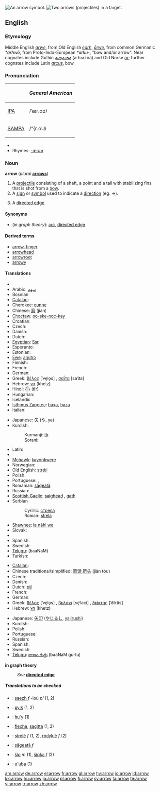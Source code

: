 [[Image:11 7 3.svg|thumb|right|An arrow symbol.]]
[[Image:Archery target.jpg|thumb|right|Two arrows (projectiles) in a target.]]
==English==

===Etymology===
Middle English ''[[arwe]]'', from Old English ''[[earh]]'', ''[[ārwe]]'', from common Germanic ''*arhwō'', from Proto-Indo-European ''*arku-'', "bow and/or arrow".  Near cognates include Gothic ''[[𐌰𐍂𐍈𐌰𐌶𐌽𐌰]]'' (arƕazna) and Old Norse ''[[ǫr]]''; further cognates include Latin ''[[arcus]]'', bow

===Pronunciation===
{| border=1 cellpadding=5
! !! ''General American''
|-
| [[IPA]] || /ˈær.oʊ/
|-
| [[SAMPA]] || /"{r.oU/
|}
* {{audio|en-us-arrow.ogg|Audio (US)}}
* Rhymes: [[Rhymes:English:-ærəʊ|-ærəʊ]]

===Noun===
'''arrow''' (''plural'' '''[[arrows]]''')

# A [[projectile]] consisting of a shaft, a point and a tail with stabilizing fins that is shot from a [[bow]].
# A [[sign]] or [[symbol]] used to indicate a [[direction]] (eg. <math>\to</math>).
# {{graphtheory}} A [[directed edge]].

====Synonyms====
* (''in graph theory''): [[arc]], [[directed edge]]

====Derived terms====
* [[arrow-finger]]
* [[arrowhead]]
* [[arrowroot]]
* [[arrowy]]

====Translations====
{{trans-top|projectile}}
* {{trreq|Albanian}}
* Arabic: [[سهم]]
* Bosnian: {{t-|bs|strijela|f}}
* [[Catalan]]: {{t-|ca|fletxa|f}}
* Cherokee: [[cunne]]
* Chinese: [[箭]] (jiàn)
* [[Choctaw]]: [[oo-ske-noc-kay]]
* Croatian: {{t-|hr|strijela|f}}
* Czech: {{t+|cs|šíp|m}}
* Danish: {{t-|da|pil|c}}
* Dutch: {{t+|nl|pijl|m}}
* [[Egyptian]]: [[Ssr]]
* Esperanto: {{t-|eo|sago|xs=Esperanto}}
* Estonian: {{t-|et|nool}}
* [[Ewe]]: [[aŋutrɔ]] {{n}}
* Finnish: {{t+|fi|nuoli}}
* French: {{t+|fr|flèche|f}}
* German: {{t+|de|Pfeil|m}}
* Greek: [[βέλος]] [ˈve̞lo̞s] {{n}}, [[σαΐτα]] [saˈita] {{f}}
* Hebrew: [[חץ]] (khetz) {{m}}
* Hindi: [[तीर]] (tīr) {{m}}
* Hungarian: {{t+|hu|nyíl}}
* Icelandic {{t+|is|píla|f}}
* [[Isthmus Zapotec]]: [[baxa]], [[baza]]
* Italian: {{t+|it|freccia|f}}
{{trans-mid}}
* Japanese: [[矢]] ([[や]], [[ya]])
* Kurdish:
*: Kurmanji: [[tîr]] {{m}}
*: Sorani: {{t-|ku|تیر|tr=teer|sc=KUchar}}
* Latin: {{t+|la|sagitta|f}}
* {{trreq|Malayalam}}
* [[Mohawk]]: [[kayonkwere]]
* Norwegian: {{t-|no|pil}}
* Old English: [[stræl|strǣl]] {{g|Old English}}
* Polish: {{t+|pl|strzała|f}}
* Portuguese: {{t+|pt|flecha|f}}, {{t+|pt|seta|f}}
* Romanian: [[săgeată]]
* Russian: {{t+|ru|стрела|f|tr=strelá|sc=Cyrl}}
* [[Scottish Gaelic]]: [[saighead]] {{f}}, [[gath]] {{f}}
* Serbian
*: Cyrillic: [[стрела#Serbian|стрела]] {{f}}
*: Roman: [[strela#Serbian|strela]] {{f}}
* [[Shawnee]]: [[la nàhl we]]
* Slovak: {{t-|sk|šíp}}
* {{trreq|Slovene}}
* Spanish: {{t+|es|flecha|f}}
* Swedish: {{t+|sv|pil|c}}
* [[Telugu]]: {{t|te|బాణము|sc=Telu}} (baaNaM)
* Turkish: {{t+|tr|ok}}
{{trans-bottom}}

{{trans-top|symbol}}
* [[Catalan]]: {{t-|ca|fletxa|f}}
* Chinese traditional/simplified: [[箭頭]],[[箭头]] (jiàn tóu)
* Czech: {{t-|cs|šipka|f}}
* Danish: {{t-|da|pil|c}}
* Dutch: [[pijl]] {{m}}
* French: {{t+|fr|flèche|f}}
* German: {{t+|de|Pfeil|m}}
* Greek: [[βέλος]] [ˈve̞lo̞s] {{n}}, [[βελάκι]] [ve̞ˈlaci] {{n}}, [[δείκτης]] [ˈðiktis] {{m}}
* Hebrew: [[חץ]] (khetz) {{m}}
{{trans-mid}}
* Japanese: [[矢印]] ([[やじるし]], [[yajirushi]])
* Kurdish: {{t+|ku|tîr|m}}
* Polish: {{t+|pl|strzałka|f}}
* Portuguese: {{t+|pt|seta|f}}
* Russian: {{t+|ru|стрелка|f|tr=strélka|sc=Cyrl}}
* Spanish: {{t+|es|flecha|f}}
* Swedish: {{t+|sv|pil|c}}
* [[Telugu]]: [[బాణం గుర్తు]] (baaNaM gurtu)
{{trans-bottom}}

'''in graph theory'''
: ''See'' '''[[directed edge]]'''

=====Translations to be checked=====
<!--Remove this section once all of the translations below have been moved into the tables above.-->
{{checktrans}}

* {{ttbc|Breton}}: [[saezh]] ''f'' -ioù ''pl'' (1, 2)
* {{ttbc|Frisian}}: [[pylk]] (1, 2)
* {{ttbc|Guarani}}: [[hu'y]] (1)
* {{ttbc|Interlingua}}: [[flecha]], [[sagitta]] (1, 2)
* {{ttbc|Lithuanian}}: [[strėlė]] ''f'' (1, 2), [[rodyklė]] ''f'' (2)
* {{ttbc|Romanian}}: [[săgeată]] ''f''
* {{ttbc|Slovak}}: [[šíp#Slovak|šíp]] ''m'' (1), [[šípka#Slovak|šípka]] ''f'' (2)
* {{ttbc|Tupinambá}}: [[u'uba]] (1)

[[am:arrow]]
[[de:arrow]]
[[el:arrow]]
[[fr:arrow]]
[[gl:arrow]]
[[hy:arrow]]
[[io:arrow]]
[[id:arrow]]
[[kk:arrow]]
[[hu:arrow]]
[[ja:arrow]]
[[pl:arrow]]
[[fi:arrow]]
[[sv:arrow]]
[[ta:arrow]]
[[te:arrow]]
[[vi:arrow]]
[[tr:arrow]]
[[zh:arrow]]